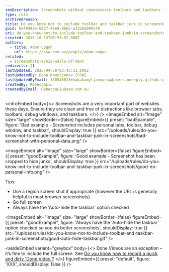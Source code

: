 ```yaml
---
seoDescription: Screenshots without unnecessary toolbars and taskbars improve image quality and user experience.
type: rule
archivedreason:
title: Do you know not to include toolbar and taskbar junk in screenshots?
guid: be4049ae-0027-46e9-8663-e3326d094c48
uri: do-you-know-not-to-include-toolbar-and-taskbar-junk-in-screenshots
created: 2015-10-13T00:53:52.000Z
authors:
  - title: Adam Cogan
    url: https://ssw.com.au/people/adam-cogan
related:
  - screenshots-avoid-walls-of-text
redirects: []
lastUpdated: 2025-04-30T03:43:11.000Z
lastUpdatedBy: Baba Kamyljanov [SSW]
lastUpdatedByEmail: 138548013+babakamyljanovssw@users.noreply.github.com
createdBy: RebeccaLiu
createdByEmail: RebeccaLiu@ssw.com.au
---
```


<introEmbed
  body={<>
Screenshots are a very important part of websites these days. Ensure they are clean and free of distractions like browser tabs, toolbars, debug windows, and taskbars.
  </>}
/>
<imageEmbed
  alt="Image"
  size="large"
  showBorder={false}
  figureEmbed={{
    preset: "badExample",
    figure: 'Bad example - Screenshot includes personal tabs, toolbar, debug window, and taskbar',
    shouldDisplay: true
  }}
  src="/uploads/rules/do-you-know-not-to-include-toolbar-and-taskbar-junk-in-screenshots/bad-screenshot-with-personal-data.png"
/>

<imageEmbed
  alt="Image"
  size="large"
  showBorder={false}
  figureEmbed={{
    preset: "goodExample",
    figure: 'Good example - Screenshot has been cropped to hide junks',
    shouldDisplay: true
  }}
  src="/uploads/rules/do-you-know-not-to-include-toolbar-and-taskbar-junk-in-screenshots/good-no-personal-info.png"
/>

Tips:

* Use a region screen shot if appropriate (however the URL is generally helpful in most browser screenshots)
* Go full screen
* Always have the 'Auto-hide the taskbar' option checked

<imageEmbed
  alt="Image"
  size="large"
  showBorder={false}
  figureEmbed={{
    preset: "goodExample",
    figure: 'Always have the \'Auto-hide the taskbar\' option checked so you do better screenshots',
    shouldDisplay: true
  }}
  src="/uploads/rules/do-you-know-not-to-include-toolbar-and-taskbar-junk-in-screenshots/good-auto-hide-taskbar.gif"
/>


<asideEmbed
  variant="greybox"
  body={<>
    Done Videos are an exception – it’s fine to include the full screen. See [Do you know how to record a quick and dirty 'Done Video'?](https://www.ssw.com.au/rules/done-video/)
  </>}
  figureEmbed={{
    preset: "default",
    figure: 'XXX',
    shouldDisplay: false
  }}
/>
